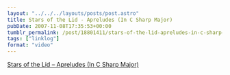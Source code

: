 ```yaml
---
layout: "../../../layouts/posts/post.astro"
title: Stars of the Lid - Apreludes (In C Sharp Major)
pubDate: 2007-11-08T17:35:53+00:00
tumblr_permalink: /post/18801411/stars-of-the-lid-apreludes-in-c-sharp-major
tags: ["linklog"]
format: "video"
---
```



<YouTube id="https://www.youtube.com/watch?v=y1ZpCJYRg-I" />

[Stars of the Lid – Apreludes (In C Sharp Major)][1]

[1]: https://www.youtube.com/watch?v=y1ZpCJYRg-I
